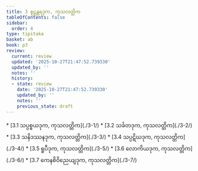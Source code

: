 ```yaml
---
title: 3 စူဠန္တရဒုက, ကုသလတ္တိက
tableOfContents: false
sidebar:
  order: 4
type: tipitaka
basket: ab
book: p3
review:
  current: review
  updated: '2025-10-27T21:47:52.739330'
  updated_by: ''
  notes: ''
  history:
  - state: review
    date: '2025-10-27T21:47:52.739330'
    updated_by: ''
    notes: ''
    previous_state: draft
---
```



<ReviewStatus review={frontmatter.review} showDetails={true} />

<HypothesisAnnotation frontmatter={frontmatter} />

<DynamicBreadcrumb />



<TableOfContents book="p3" section="3">
* [3.1 သပ္ပစ္စယဒုက, ကုသလတ္တိက](./3-1/)
* [3.2 သင်္ခတဒုက, ကုသလတ္တိက](./3-2/)
* [3.3 သနိဒဿနဒုက, ကုသလတ္တိက](./3-3/)
* [3.4 သပ္ပဋိဃဒုက, ကုသလတ္တိက](./3-4/)
* [3.5 ရူပီဒုက, ကုသလတ္တိက](./3-5/)
* [3.6 လောကိယဒုက, ကုသလတ္တိက](./3-6/)
* [3.7 ကေနစိဝိညေယျဒုက, ကုသလတ္တိက](./3-7/)
</TableOfContents>